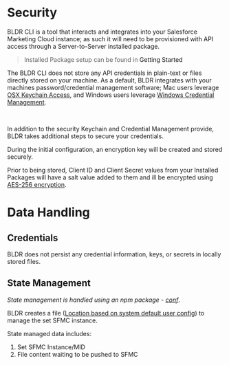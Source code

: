 

# Security

BLDR CLI is a tool that interacts and integrates into your Salesforce Marketing Cloud instance; as such it will need to be provisioned with API access through a Server-to-Server installed package. 

> Installed Package setup can be found in <Link href="/documentation/getting-started"><a>Getting Started</a></Link>

The BLDR CLI does not store any API credentials in plain-text or files directly stored on your machine. As a default, BLDR integrates with your machines password/credential management software; Mac users leverage [OSX Keychain Access](https://support.apple.com/guide/mac-help/use-keychains-to-store-passwords-mchlf375f392/mac), and Windows users leverage [Windows Credential Management](https://docs.microsoft.com/en-us/windows/win32/secauthn/credentials-management).

<br />

In addition to the security Keychain and Credential Management provide, BLDR takes additional steps to secure your credentials.

During the initial configuration, an encryption key will be created and stored securely. 

Prior to being stored, Client ID and Client Secret values from your Installed Packages will have a salt value added to them and ill be encrypted using [AES-256 encryption](https://en.wikipedia.org/wiki/Advanced_Encryption_Standard).


# Data Handling

## Credentials
BLDR does not persist any credential information, keys, or secrets in locally stored files.

## State Management
_State management is handled using an npm package - [conf](https://www.npmjs.com/package/conf)_.

BLDR creates a file ([Location based on system default user config](https://github.com/sindresorhus/env-paths#pathsconfig)) to manage the set SFMC instance. 

State managed data includes:
1. Set SFMC Instance/MID
2. File content waiting to be pushed to SFMC


